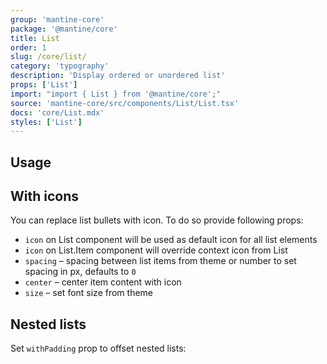 ```yaml
---
group: 'mantine-core'
package: '@mantine/core'
title: List
order: 1
slug: /core/list/
category: 'typography'
description: 'Display ordered or unordered list'
props: ['List']
import: "import { List } from '@mantine/core';"
source: 'mantine-core/src/components/List/List.tsx'
docs: 'core/List.mdx'
styles: ['List']
---
```



## Usage

<Demo data={ListDemos.configurator} />

## With icons

You can replace list bullets with icon. To do so provide following props:

- `icon` on List component will be used as default icon for all list elements
- `icon` on List.Item component will override context icon from List
- `spacing` – spacing between list items from theme or number to set spacing in px, defaults to `0`
- `center` – center item content with icon
- `size` – set font size from theme

<Demo data={ListDemos.icon} />

## Nested lists

Set `withPadding` prop to offset nested lists:

<Demo data={ListDemos.nested} />
